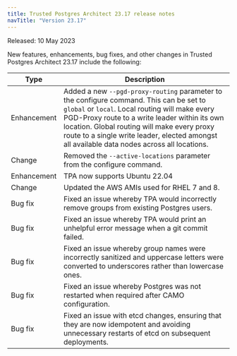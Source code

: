 ```yaml
---
title: Trusted Postgres Architect 23.17 release notes 
navTitle: "Version 23.17"
---
```


Released: 10 May 2023

New features, enhancements, bug fixes, and other changes in Trusted Postgres Architect 23.17 include the following:

| Type | Description |
| ---- |------------ |
| Enhancement | Added a new `--pgd-proxy-routing` parameter to the configure command. This can be set to `global` or `local`. Local routing will make every PGD-Proxy route to a write leader within its own location. Global routing will make every proxy route to a single write leader, elected amongst all available data nodes across all locations. |
| Change | Removed the `--active-locations` parameter from the configure command. |
| Enhancement | TPA now supports Ubuntu 22.04 |
| Change | Updated the AWS AMIs used for RHEL 7 and 8. |
| Bug fix | Fixed an issue whereby TPA would incorrectly remove groups from existing Postgres users. |
| Bug fix | Fixed an issue whereby TPA would print an unhelpful error message when a git commit failed. |
| Bug fix | Fixed an issue whereby group names were incorrectly sanitized and uppercase letters were converted to underscores rather than lowercase ones. |
| Bug fix | Fixed an issue whereby Postgres was not restarted when required after CAMO configuration. |
| Bug fix | Fixed an issue with etcd changes, ensuring that they are now idempotent and avoiding unnecessary restarts of etcd on subsequent deployments. |